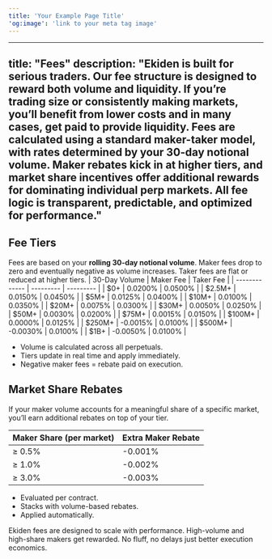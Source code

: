 ```yaml
---
title: 'Your Example Page Title'
'og:image': 'link to your meta tag image'
---
```


---
title: "Fees"
description: "Ekiden is built for serious traders. Our fee structure is designed to reward both volume and liquidity. If you’re trading size or consistently making markets, you’ll benefit from lower costs and in many cases, get paid to provide liquidity.  Fees are calculated using a standard maker-taker model, with rates determined by your 30-day notional volume. Maker rebates kick in at higher tiers, and market share incentives offer additional rewards for dominating individual perp markets. All fee logic is transparent, predictable, and optimized for performance."
---

## Fee Tiers

Fees are based on your **rolling 30-day notional volume**. Maker fees drop to zero and eventually negative as volume increases. Taker fees are flat or reduced at higher tiers.
| 30-Day Volume | Maker Fee | Taker Fee |
| ------------- | --------- | --------- |
| \$0\+         | 0.0200%   | 0.0500%   |
| \$2.5M\+      | 0.0150%   | 0.0450%   |
| \$5M\+        | 0.0125%   | 0.0400%   |
| \$10M\+       | 0.0100%   | 0.0350%   |
| \$20M\+       | 0.0075%   | 0.0300%   |
| \$30M\+       | 0.0050%   | 0.0250%   |
| \$50M\+       | 0.0030%   | 0.0200%   |
| \$75M\+       | 0.0015%   | 0.0150%   |
| \$100M\+      | 0.0000%   | 0.0125%   |
| \$250M\+      | -0.0015%  | 0.0100%   |
| \$500M\+      | -0.0030%  | 0.0100%   |
| \$1B\+        | -0.0050%  | 0.0100%   |

- Volume is calculated across all perpetuals.
- Tiers update in real time and apply immediately.
- Negative maker fees = rebate paid on execution.

## Market Share Rebates

If your maker volume accounts for a meaningful share of a specific market, you’ll earn additional rebates on top of your tier.

| Maker Share (per market) | Extra Maker Rebate |
| ------------------------ | ------------------ |
| ≥ 0.5%                   | -0.001%            |
| ≥ 1.0%                   | -0.002%            |
| ≥ 3.0%                   | -0.003%            |

- Evaluated per contract.
- Stacks with volume-based rebates.
- Applied automatically.

Ekiden fees are designed to scale with performance. High-volume and high-share makers get rewarded. No fluff, no delays  just better execution economics.